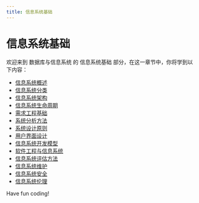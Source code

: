 ```yaml
---
title: 信息系统基础
---
```


# 信息系统基础

欢迎来到 数据库与信息系统 的 信息系统基础 部分，在这一章节中，你将学到以下内容：

- [信息系统概述](./0-information-system-overview.mdx)
- [信息系统分类](./1-information-system-classification.mdx)
- [信息系统架构](./2-information-system-architecture.mdx)
- [信息系统生命周期](./3-information-system-life-cycle.mdx)
- [需求工程基础](./4-requirements-engineering-basics.mdx)
- [系统分析方法](./5-system-analysis-method.mdx)
- [系统设计原则](./6-system-design-principles.mdx)
- [用户界面设计](./7-user-interface-design.mdx)
- [信息系统开发模型](./8-information-system-development-model.mdx)
- [软件工程与信息系统](./9-software-engineering-and-information-systems.mdx)
- [信息系统评估方法](./10-information-system-evaluation-methods.mdx)
- [信息系统维护](./11-information-system-maintenance.mdx)
- [信息系统安全](./12-information-system-security.mdx)
- [信息系统伦理](./13-information-systems-ethics.mdx)

Have fun coding!
